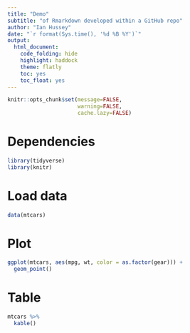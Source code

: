 ```yaml
---
title: "Demo"
subtitle: "of Rmarkdown developed within a GitHub repo"
author: "Ian Hussey"
date: "`r format(Sys.time(), '%d %B %Y')`"
output:
  html_document:
    code_folding: hide
    highlight: haddock
    theme: flatly
    toc: yes
    toc_float: yes
---
```


```r
knitr::opts_chunk$set(message=FALSE,
                      warning=FALSE,
                      cache.lazy=FALSE)
```

# Dependencies

```r

library(tidyverse)
library(knitr)

```

# Load data

```r

data(mtcars)

```

# Plot

```r

ggplot(mtcars, aes(mpg, wt, color = as.factor(gear))) +
  geom_point()

```

# Table

```r

mtcars %>%
  kable()

```


